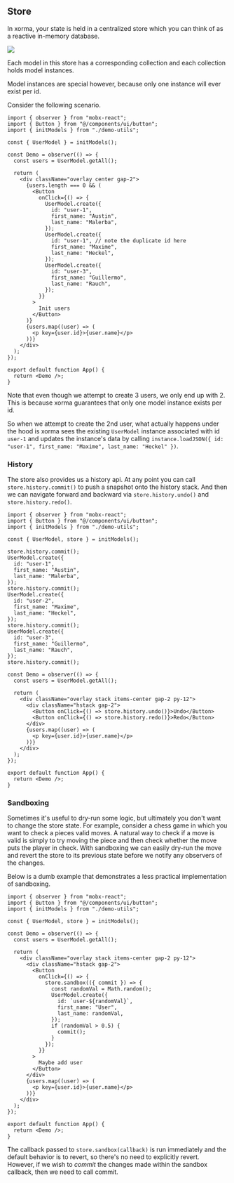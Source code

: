 ## Store

In xorma, your state is held in a centralized store which you can think of as a reactive in-memory database.

<img
  src="/store-structure.png"
  className="w-full mb-6 bg-white/[0.5%] rounded-xl"
/>

Each model in this store has a corresponding collection and each collection holds model instances.

Model instances are special however, because only one instance will ever exist per id.

Consider the following scenario.

```tsx live
import { observer } from "mobx-react";
import { Button } from "@/components/ui/button";
import { initModels } from "./demo-utils";

const { UserModel } = initModels();

const Demo = observer(() => {
  const users = UserModel.getAll();

  return (
    <div className="overlay center gap-2">
      {users.length === 0 && (
        <Button
          onClick={() => {
            UserModel.create({
              id: "user-1",
              first_name: "Austin",
              last_name: "Malerba",
            });
            UserModel.create({
              id: "user-1", // note the duplicate id here
              first_name: "Maxime",
              last_name: "Heckel",
            });
            UserModel.create({
              id: "user-3",
              first_name: "Guillermo",
              last_name: "Rauch",
            });
          }}
        >
          Init users
        </Button>
      )}
      {users.map((user) => (
        <p key={user.id}>{user.name}</p>
      ))}
    </div>
  );
});

export default function App() {
  return <Demo />;
}
```

Note that even though we attempt to create 3 users, we only end up with 2. This is because xorma guarantees that only one model instance exists per id.

So when we attempt to create the 2nd user, what actually happens under the hood is xorma sees the existing `UserModel` instance associated with id `user-1` and updates the instance's data by calling `instance.loadJSON({ id: "user-1", first_name: "Maxime", last_name: "Heckel" })`.

### History

The store also provides us a history api. At any point you can call `store.history.commit()` to push a snapshot onto the history stack.
And then we can navigate forward and backward via `store.history.undo()` and `store.history.redo()`.

```tsx live
import { observer } from "mobx-react";
import { Button } from "@/components/ui/button";
import { initModels } from "./demo-utils";

const { UserModel, store } = initModels();

store.history.commit();
UserModel.create({
  id: "user-1",
  first_name: "Austin",
  last_name: "Malerba",
});
store.history.commit();
UserModel.create({
  id: "user-2",
  first_name: "Maxime",
  last_name: "Heckel",
});
store.history.commit();
UserModel.create({
  id: "user-3",
  first_name: "Guillermo",
  last_name: "Rauch",
});
store.history.commit();

const Demo = observer(() => {
  const users = UserModel.getAll();

  return (
    <div className="overlay stack items-center gap-2 py-12">
      <div className="hstack gap-2">
        <Button onClick={() => store.history.undo()}>Undo</Button>
        <Button onClick={() => store.history.redo()}>Redo</Button>
      </div>
      {users.map((user) => (
        <p key={user.id}>{user.name}</p>
      ))}
    </div>
  );
});

export default function App() {
  return <Demo />;
}
```

### Sandboxing

Sometimes it's useful to dry-run some logic, but ultimately you don't want to change the store state.
For example, consider a chess game in which you want to check a pieces valid moves. A natural way to check if
a move is valid is simply to try moving the piece and then check whether the move puts the player in check.
With sandboxing we can easily dry-run the move and revert the store to its previous state before we notify any observers of the changes.

Below is a dumb example that demonstrates a less practical implementation of sandboxing.

```tsx live
import { observer } from "mobx-react";
import { Button } from "@/components/ui/button";
import { initModels } from "./demo-utils";

const { UserModel, store } = initModels();

const Demo = observer(() => {
  const users = UserModel.getAll();

  return (
    <div className="overlay stack items-center gap-2 py-12">
      <div className="hstack gap-2">
        <Button
          onClick={() => {
            store.sandbox(({ commit }) => {
              const randomVal = Math.random();
              UserModel.create({
                id: `user-${randomVal}`,
                first_name: "User",
                last_name: randomVal,
              });
              if (randomVal > 0.5) {
                commit();
              }
            });
          }}
        >
          Maybe add user
        </Button>
      </div>
      {users.map((user) => (
        <p key={user.id}>{user.name}</p>
      ))}
    </div>
  );
});

export default function App() {
  return <Demo />;
}
```

The callback passed to `store.sandbox(callback)` is run immediately and the default behavior is to revert, so there's no need to explicitly revert. However, if we wish to _commit_ the changes made within the sandbox callback, then we need to call commit.
